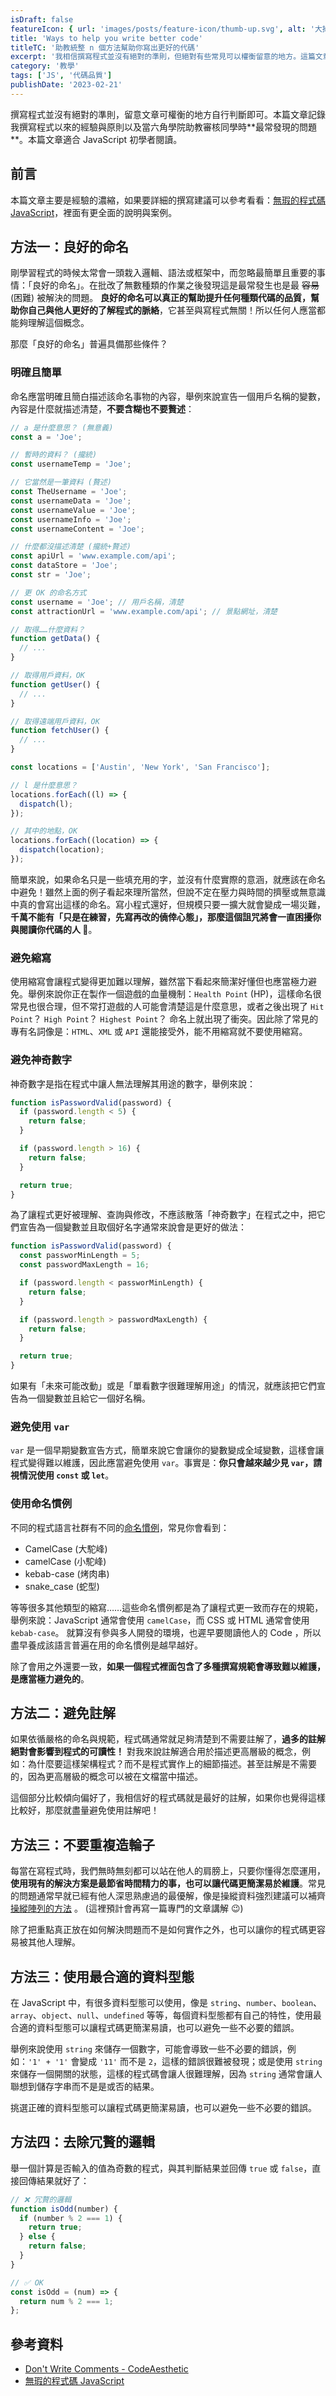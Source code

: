 ```yaml
---
isDraft: false
featureIcon: { url: 'images/posts/feature-icon/thumb-up.svg', alt: '大拇指符號' }
title: 'Ways to help you write better code'
titleTC: '助教統整 n 個方法幫助你寫出更好的代碼'
excerpt: '我相信撰寫程式並沒有絕對的準則，但絕對有些常見可以權衡留意的地方。這篇文章記錄著作為助教在檢閱不同人寫的代碼的時候，留意到的一些潛在的問題……'
category: '教學'
tags: ['JS', '代碼品質']
publishDate: '2023-02-21'
---
```


<Info type="warning">
  撰寫程式並沒有絕對的準則，留意文章可權衡的地方自行判斷即可。本篇文章記錄我撰寫程式以來的經驗與原則以及當六角學院助教審核同學時**最常發現的問題**。本篇文章適合
  JavaScript 初學者閱讀。
</Info>

## 前言

本篇文章主要是經驗的濃縮，如果要詳細的撰寫建議可以參考看看：[無瑕的程式碼 JavaScript](http://127.0.0.1:3000/post/ways-to-help-you-write-better-code#%E6%96%B9%E6%B3%95%E4%BA%8C%E9%81%BF%E5%85%8D%E8%A8%BB%E8%A7%A3)，裡面有更全面的說明與案例。

## 方法一：良好的命名

剛學習程式的時候太常會一頭栽入邏輯、語法或框架中，而忽略最簡單且重要的事情：「良好的命名」。在批改了無數種類的作業之後發現這是最常發生也是最 <del>容易</del> (困難) 被解決的問題。
**良好的命名可以真正的幫助提升任何種類代碼的品質，幫助你自己與他人更好的了解程式的脈絡**，它甚至與寫程式無關！所以任何人應當都能夠理解這個概念。

那麼「良好的命名」普遍具備那些條件？

### 明確且簡單

命名應當明確且簡白描述該命名事物的內容，舉例來說宣告一個用戶名稱的變數，內容是什麼就描述清楚，**不要含糊也不要贅述**：

```js
// a 是什麼意思？ (無意義)
const a = 'Joe';

// 暫時的資料？ (攏統)
const usernameTemp = 'Joe';

// 它當然是一筆資料 (贅述)
const TheUsername = 'Joe';
const usernameData = 'Joe';
const usernameValue = 'Joe';
const usernameInfo = 'Joe';
const usernameContent = 'Joe';

// 什麼都沒描述清楚 (攏統+贅述)
const apiUrl = 'www.example.com/api';
const dataStore = 'Joe';
const str = 'Joe';

// 更 OK 的命名方式
const username = 'Joe'; // 用戶名稱，清楚
const attractionUrl = 'www.example.com/api'; // 景點網址，清楚
```

```js
// 取得……什麼資料？
function getData() {
  // ...
}

// 取得用戶資料，OK
function getUser() {
  // ...
}

// 取得遠端用戶資料，OK
function fetchUser() {
  // ...
}
```

```javascript
const locations = ['Austin', 'New York', 'San Francisco'];

// l 是什麼意思？
locations.forEach((l) => {
  dispatch(l);
});

// 其中的地點，OK
locations.forEach((location) => {
  dispatch(location);
});
```

簡單來說，如果命名只是一些填充用的字，並沒有什麼實際的意涵，就應該在命名中避免！雖然上面的例子看起來理所當然，但說不定在壓力與時間的擠壓或無意識中真的會寫出這樣的命名。寫小程式還好，但規模只要一擴大就會變成一場災難，**千萬不能有「只是在練習，先寫再改的僥倖心態」，那麼這個詛咒將會一直困擾你與閱讀你代碼的人 👻**。

### 避免縮寫

使用縮寫會讓程式變得更加難以理解，雖然當下看起來簡潔好懂但也應當極力避免。舉例來說你正在製作一個遊戲的血量機制：`Health Point` (HP)，這樣命名很常見也很合理，但不常打遊戲的人可能會清楚這是什麼意思，或者之後出現了 `Hit Point`？ `High Point`？ `Highest Point`？ 命名上就出現了衝突。因此除了常見的專有名詞像是：`HTML`、`XML` 或 `API` 還能接受外，能不用縮寫就不要使用縮寫。

### 避免神奇數字

神奇數字是指在程式中讓人無法理解其用途的數字，舉例來說：

```js
function isPasswordValid(password) {
  if (password.length < 5) {
    return false;
  }

  if (password.length > 16) {
    return false;
  }

  return true;
}
```

為了讓程式更好被理解、查詢與修改，不應該散落「神奇數字」在程式之中，把它們宣告為一個變數並且取個好名字通常來說會是更好的做法：

```js
function isPasswordValid(password) {
  const passworMinLength = 5;
  const passwordMaxLength = 16;

  if (password.length < passworMinLength) {
    return false;
  }

  if (password.length > passwordMaxLength) {
    return false;
  }

  return true;
}
```

如果有「未來可能改動」或是「單看數字很難理解用途」的情況，就應該把它們宣告為一個變數並且給它一個好名稱。

### 避免使用 `var`

`var` 是一個早期變數宣告方式，簡單來說它會讓你的變數變成全域變數，這樣會讓程式變得難以維護，因此應當避免使用 `var`。事實是：**你只會越來越少見 `var`，請視情況使用 `const` 或 `let`**。

### 使用命名慣例

不同的程式語言社群有不同的[命名慣例](<https://en.wikipedia.org/wiki/Naming_convention_(programming)>)，常見你會看到：

- CamelCase (大駝峰)
- camelCase (小駝峰)
- kebab-case (烤肉串)
- snake_case (蛇型)

等等很多其他類型的縮寫……這些命名慣例都是為了讓程式更一致而存在的規範，舉例來說：JavaScript 通常會使用 `camelCase`，而 CSS 或 HTML 通常會使用 `kebab-case`。
就算沒有參與多人開發的環境，也遲早要閱讀他人的 Code ，所以盡早養成該語言普遍在用的命名慣例是越早越好。

除了會用之外還要一致，**如果一個程式裡面包含了多種撰寫規範會導致難以維護，是應當極力避免的**。

## 方法二：避免註解

如果依循嚴格的命名與規範，程式碼通常就足夠清楚到不需要註解了，**過多的註解絕對會影響到程式的可讀性！**
對我來說註解適合用於描述更高層級的概念，例如：為什麼要這樣架構程式？而不是程式實作上的細節描述。甚至註解是不需要的，因為更高層級的概念可以被在文檔當中描述。

這個部分比較傾向偏好了，我相信好的程式碼就是最好的註解，如果你也覺得這樣比較好，那麼就盡量避免使用註解吧！

## 方法三：不要重複造輪子

每當在寫程式時，我們無時無刻都可以站在他人的肩膀上，只要你懂得怎麼運用，**使用現有的解決方案是最節省時間精力的事，也可以讓代碼更簡潔易於維護**。常見的問題通常早就已經有他人深思熟慮過的最優解，像是操縱資料強烈建議可以補齊 [操縱陣列的方法](https://developer.mozilla.org/zh-TW/docs/Web/JavaScript/Reference/Global_Objects/Array) 。
(這裡預計會再寫一篇專門的文章講解 😉)

除了把重點真正放在如何解決問題而不是如何實作之外，也可以讓你的程式碼更容易被其他人理解。

## 方法三：使用最合適的資料型態

在 JavaScript 中，有很多資料型態可以使用，像是 `string`、`number`、`boolean`、`array`、`object`、`null`、`undefined` 等等，每個資料型態都有自己的特性，使用最合適的資料型態可以讓程式碼更簡潔易讀，也可以避免一些不必要的錯誤。

舉例來說使用 `string` 來儲存一個數字，可能會導致一些不必要的錯誤，例如：`'1' + '1'` 會變成 `'11'` 而不是 `2`，這樣的錯誤很難被發現；或是使用 `string` 來儲存一個開關的狀態，這樣的程式碼會讓人很難理解，因為 `string` 通常會讓人聯想到儲存字串而不是是或否的結果。

挑選正確的資料型態可以讓程式碼更簡潔易讀，也可以避免一些不必要的錯誤。

## 方法四：去除冗贅的邏輯

舉一個計算是否輸入的值為奇數的程式，與其判斷結果並回傳 `true` 或 `false`，直接回傳結果就好了：

```javascript
// ❌ 冗贅的邏輯
function isOdd(number) {
  if (number % 2 === 1) {
    return true;
  } else {
    return false;
  }
}

// ✅ OK
const isOdd = (num) => {
  return num % 2 === 1;
};
```

## 參考資料

- [Don't Write Comments - CodeAesthetic](https://www.youtube.com/watch?v=Bf7vDBBOBUA)
- [無瑕的程式碼 JavaScript](https://github.com/AllJointTW/clean-code-javascript)
